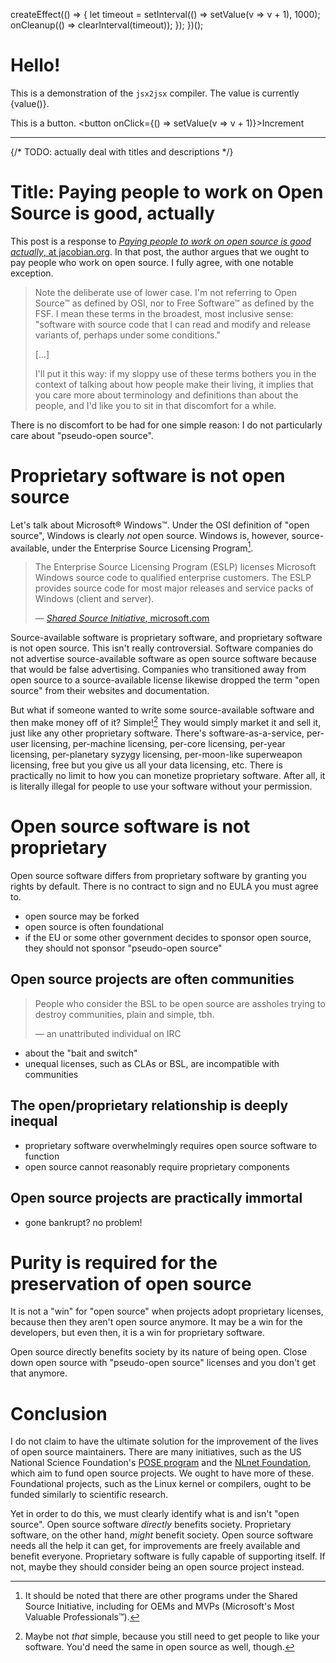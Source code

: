 
  createEffect(() => {
    let timeout = setInterval(() => setValue(v => v + 1), 1000);
    onCleanup(() => clearInterval(timeout));
  });
})();

# Hello!

This is a demonstration of the `jsx2jsx` compiler. The value is currently {value()}.

This is a button. <button onClick={() => setValue(v => v + 1)}>Increment</button>

---

{/* TODO: actually deal with titles and descriptions */}
# Title: Paying people to work on Open Source is good, actually

This post is a response to [*Paying people to work on open source is good actually*, at jacobian.org](https://jacobian.org/2024/feb/16/paying-maintainers-is-good/). In that post, the author argues that we ought to pay people who work on open source. I fully agree, with one notable exception.

> Note the deliberate use of lower case. I'm not referring to Open Source™ as defined by OSI, nor to Free Software™ as defined by the FSF. I mean these terms in the broadest, most inclusive sense: "software with source code that I can read and modify and release variants of, perhaps under some conditions."
>
> [...]
>
> I'll put it this way: if my sloppy use of these terms bothers you in the context of talking about how people make their living, it implies that you care more about terminology and definitions than about the people, and I'd like you to sit in that discomfort for a while.

There is no discomfort to be had for one simple reason: I do not particularly care about "pseudo-open source".

# Proprietary software is not open source

Let's talk about Microsoft® Windows™. Under the OSI definition of "open source", Windows is clearly *not* open source. Windows is, however, source-available, under the Enterprise Source Licensing Program[^windows-ssi-note].

[^windows-ssi-note]: It should be noted that there are other programs under the Shared Source Initiative, including for OEMs and MVPs (Microsoft's Most Valuable Professionals™).

> The Enterprise Source Licensing Program (ESLP) licenses Microsoft Windows source code to qualified enterprise customers. The ESLP provides source code for most major releases and service packs of Windows (client and server).
>
> &mdash; [*Shared Source Initiative*, microsoft.com](https://www.microsoft.com/en-us/sharedsource/enterprise-source-licensing-program.aspx)

Source-available software is proprietary software, and proprietary software is not open source. This isn't really controversial. Software companies do not advertise source-available software as open source software because that would be false advertising. Companies who transitioned away from open source to a source-available license likewise dropped the term "open source" from their websites and documentation.

But what if someone wanted to write some source-available software and then make money off of it? Simple![^sell-software] They would simply market it and sell it, just like any other proprietary software. There's software-as-a-service, per-user licensing, per-machine licensing, per-core licensing, per-year licensing, per-planetary syzygy licensing, per-moon-like superweapon licensing, free but you give us all your data licensing, etc. There is practically no limit to how you can monetize proprietary software. After all, it is literally illegal for people to use your software without your permission.

[^sell-software]: Maybe not *that* simple, because you still need to get people to like your software. You'd need the same in open source as well, though.

# Open source software is not proprietary

Open source software differs from proprietary software by granting you rights by default. There is no contract to sign and no EULA you must agree to. 

- open source may be forked
- open source is often foundational
- if the EU or some other government decides to sponsor open source, they should not sponsor "pseudo-open source"

## Open source projects are often communities

> People who consider the BSL to be open source are assholes trying to destroy communities, plain and simple, tbh.
>
> &mdash; an unattributed individual on IRC

- about the "bait and switch"
- unequal licenses, such as CLAs or BSL, are incompatible with communities

## The open/proprietary relationship is deeply inequal

- proprietary software overwhelmingly requires open source software to function
- open source cannot reasonably require proprietary components

## Open source projects are practically immortal

- gone bankrupt? no problem!

# Purity is required for the preservation of open source

It is not a "win" for "open source" when projects adopt proprietary licenses, because then they aren't open source anymore. It may be a win for the developers, but even then, it is a win for proprietary software.

Open source directly benefits society by its nature of being open. Close down open source with "pseudo-open source" licenses and you don't get that anymore. 

# Conclusion

I do not claim to have the ultimate solution for the improvement of the lives of open source maintainers. There are many initiatives, such as the US National Science Foundation's [POSE program](https://new.nsf.gov/tip/updates/nsf-invests-over-26m-open-source-projects) and the [NLnet Foundation](https://nlnet.nl/), which aim to fund open source projects. We ought to have more of these. Foundational projects, such as the Linux kernel or compilers, ought to be funded similarly to scientific research.

Yet in order to do this, we must clearly identify what is and isn't "open source". Open source software *directly* benefits society. Proprietary software, on the other hand, *might* benefit society. Open source software needs all the help it can get, for improvements are freely available and benefit everyone. Proprietary software is fully capable of supporting itself. If not, maybe they should consider being an open source project instead.
